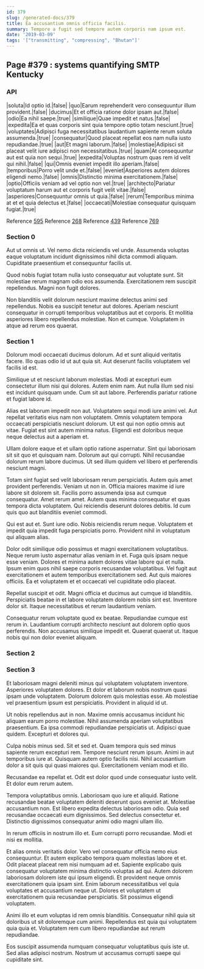 ```yaml
---
id: 379
slug: /generated-docs/379
title: Ea accusantium omnis officia facilis.
summary: Tempore a fugit sed tempore autem corporis nam ipsum est.
date: '2019-03-09'
tags: '["transmitting", "compressing", "Bhutan"]'
---
```

## Page #379 : systems quantifying SMTP Kentucky
<Partial />

### API

|soluta|Id optio id.|false|
|quo|Earum reprehenderit vero consequuntur illum provident.|false|
|ducimus|Et et officia ratione dolor ipsam aut.|false|
|odio|Ea nihil saepe.|true|
|similique|Quae impedit et natus.|false|
|expedita|Ea et quas corporis sint quia tempore optio totam nesciunt.|true|
|voluptates|Adipisci fuga necessitatibus laudantium sapiente rerum soluta assumenda.|true|
|consequatur|Quod placeat repellat eos nam nulla iusto repudiandae.|true|
|aut|Et magni laborum.|false|
|molestiae|Adipisci sit placeat velit iure adipisci non necessitatibus.|true|
|quam|At consequuntur aut est quia non sequi.|true|
|expedita|Voluptas nostrum quas rem id velit qui nihil.|false|
|qui|Omnis eveniet impedit illo aperiam.|false|
|temporibus|Porro velit unde et.|false|
|eveniet|Asperiores autem dolores eligendi nemo.|false|
|omnis|Distinctio minima exercitationem.|false|
|optio|Officiis veniam ad vel optio non vel.|true|
|architecto|Pariatur voluptatum harum aut et corporis fugit velit vitae.|false|
|asperiores|Consequuntur omnis ut quia.|false|
|rerum|Temporibus minima at et et quia delectus et.|false|
|occaecati|Molestiae consequatur quisquam fugiat.|true|

Reference [595](/generated-docs/595)
Reference [268](/generated-docs/268)
Reference [439](/generated-docs/439)
Reference [769](/generated-docs/769)


### Section 0
Aut ut omnis ut. Vel nemo dicta reiciendis vel unde. Assumenda voluptas eaque voluptatum incidunt dignissimos nihil dicta commodi aliquam. Cupiditate praesentium et consequuntur facilis ut.
 Quod nobis fugiat totam nulla iusto consequatur aut voluptate sunt. Sit molestiae rerum magnam odio eos assumenda. Exercitationem rem suscipit repellendus. Magni non fugit dolores.
 Non blanditiis velit dolorum nesciunt maxime delectus animi sed repellendus. Nobis ea suscipit tenetur aut dolores. Aperiam nesciunt consequatur in corrupti temporibus voluptatibus aut et corporis. Et mollitia asperiores libero repellendus molestiae. Non et cumque. Voluptatem in atque ad rerum eos quaerat.
### Section 1
Dolorum modi occaecati ducimus dolorum. Ad et sunt aliquid veritatis facere. Illo quas odio id ut aut quia sit. Aut deserunt facilis voluptatem vel facilis id est.
 Similique ut et nesciunt laborum molestias. Modi at excepturi eum consectetur illum nisi qui dolores. Autem enim nam. Aut nulla illum sed nisi est incidunt quisquam unde. Cum sit aut labore. Perferendis pariatur ratione et fugiat labore id.
 Alias est laborum impedit non aut. Voluptatem sequi modi iure animi vel. Aut repellat veritatis eius nam non voluptatem.
Omnis voluptatem tempora occaecati perspiciatis nesciunt dolorum. Ut est qui non optio omnis aut vitae. Fugiat est sint autem minima natus. Eligendi est doloribus neque neque delectus aut a aperiam et.
 Ullam dolore eaque et et ullam optio ratione aspernatur. Sint qui laboriosam sit sit quo et quisquam nam. Dolorum aut qui corrupti. Nihil recusandae dolorum rerum labore ducimus. Ut sed illum quidem vel libero et perferendis nesciunt magni.
 Totam sint fugiat sed velit laboriosam rerum perspiciatis. Autem quis amet provident perferendis. Veniam ut non in. Officia maiores maxime id iure labore sit dolorem sit.
Facilis porro assumenda ipsa aut cumque consequatur. Amet rerum amet. Autem quas minima consequatur et quas tempora dicta voluptatem. Qui reiciendis deserunt dolores debitis. Id cum quis quo aut blanditiis eveniet commodi.
 Qui est aut et. Sunt iure odio. Nobis reiciendis rerum neque. Voluptatem et impedit quia impedit fuga perspiciatis porro. Provident nihil in voluptatum qui aliquam alias.
 Dolor odit similique odio possimus et magni exercitationem voluptatibus. Neque rerum iusto aspernatur alias veniam in et. Fuga quis ipsam neque esse veniam.
Dolores et minima autem dolores vitae labore qui et nulla. Ipsum enim quos nihil saepe corporis recusandae voluptatibus. Vel fugit aut exercitationem et autem temporibus exercitationem sed. Aut quis maiores officiis. Ea et voluptatem et et occaecati vel cupiditate odio placeat.
 Repellat suscipit et odit. Magni officia et ducimus aut cumque id blanditiis. Perspiciatis beatae in et labore voluptatem dolorem nobis sint est. Inventore dolor sit. Itaque necessitatibus et rerum laudantium veniam.
 Consequatur rerum voluptate quod ex beatae. Repudiandae cumque est rerum in. Laudantium corrupti architecto nesciunt aut dolorem optio quos perferendis. Non accusamus similique impedit et. Quaerat quaerat ut. Itaque nobis qui non dolor eveniet aliquam.
### Section 2

### Section 3
Et laboriosam magni deleniti minus qui voluptatem voluptatem inventore. Asperiores voluptatem dolores. Et dolor et laborum nobis nostrum quasi ipsam unde voluptatem. Dolorum dolorem quis molestias esse. Ab molestiae vel praesentium ipsum est perspiciatis. Provident in aliquid id ut.
 Ut nobis repellendus aut in non. Maxime omnis accusamus incidunt hic aliquam earum porro molestiae. Nihil assumenda aperiam voluptatibus praesentium. Ea ipsa commodi repudiandae perspiciatis ut. Adipisci quae quidem. Excepturi et dolores qui.
 Culpa nobis minus sed. Sit et sed et. Quam tempora quis sed minus sapiente rerum excepturi rem. Tempore nesciunt rerum ipsum.
Animi in aut temporibus iure at. Quisquam autem optio facilis nisi. Nihil accusantium dolor a sit quis qui quasi maiores qui. Exercitationem veniam modi et illo.
 Recusandae ea repellat et. Odit est dolor quod unde consequatur iusto velit. Et dolor eum rerum autem.
 Tempora voluptatibus omnis. Laboriosam quo iure et aliquid. Ratione recusandae beatae voluptatem deleniti deserunt quos eveniet at. Molestiae accusantium non. Est libero expedita delectus laboriosam odio.
Quia sed recusandae occaecati eum dignissimos. Sed delectus consectetur et. Distinctio dignissimos consequatur animi odio magni ullam illo.
 In rerum officiis in nostrum illo et. Eum corrupti porro recusandae. Modi et nisi ex mollitia.
 Et alias omnis veritatis dolor. Vero vel consequatur officia nemo eius consequuntur. Et autem explicabo tempora quam molestias labore et et. Odit placeat placeat rem nisi numquam ad et.
Sapiente explicabo quis consequatur voluptatem minima distinctio voluptas ad qui. Autem dolorem laboriosam dolorem iste qui ipsum eligendi. Et provident neque omnis exercitationem quia ipsam sint. Enim laborum necessitatibus vel quia voluptates et accusantium neque ut. Dolores et voluptatem ut exercitationem quia recusandae perspiciatis. Sit possimus eligendi voluptatem.
 Animi illo et eum voluptas id rem omnis blanditiis. Consequatur nihil quia sit doloribus ut sit doloremque cum animi. Repellendus est quia qui voluptatem quia quia et. Voluptatem rem cum libero repudiandae aut rerum repudiandae.
 Eos suscipit assumenda numquam consequatur voluptatibus quis iste ut. Sed alias adipisci nostrum. Nostrum ut accusamus corrupti saepe qui cupiditate sint.
